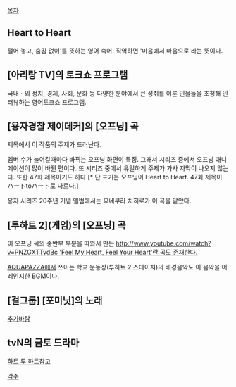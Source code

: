[[목차]]
== Heart to Heart ==
털어 놓고, 숨김 없이'를 뜻하는 영어 숙어. 직역하면 '마음에서 마음으로'라는 뜻이다.

== [아리랑 TV]의 토크쇼 프로그램 ==
국내ㆍ외 정치, 경제, 사회, 문화 등 다양한 분야에서 큰 성취를 이룬 인물들을 초청해 인터뷰하는 영어토크쇼 프로그램.

== [용자경찰 제이데커]의 [오프닝] 곡 ==
{{{#!html
<iframe width="420" height="315" src="http://www.youtube.com/embed/7lxpuLZCQX0" frameborder="0" allowfullscreen></iframe>
}}}
제목에서 이 작품의 주제가 드러난다.

멤버 수가 늘어갈때마다 바뀌는 오프닝 화면이 특징. 그래서 시리즈 중에서 오프닝 애니메이션이 많이 바뀐 편이다. 또 시리즈 중에서 유일하게 주제가 가사 자막이 나오지 않는다.
또한 47화 제목이기도 하다.[* 단 표기는 오프닝이 Heart to Heart. 47화 제목이 ハートtoハート로 다르다.]

용자 시리즈 20주년 기념 앨범에서는 요네쿠라 치히로가 이 곡을 맡았다.
== [투하트 2](게임)의 [오프닝] 곡 ==
{{{#!html
<iframe width="560" height="315" src="http://www.youtube.com/embed/Qmjn8ncDAs0" frameborder="0" allowfullscreen></iframe>
}}}
이 오프닝 곡의 중반부 부분을 따와서 만든 [[http://www.youtube.com/watch?v=PNZGXTTvdBc 'Feel My Heart, Feel Your Heart'란 곡도 존재한다.]]

{{{#!html
<iframe width="560" height="315" src="http://www.youtube.com/embed/Ad0TEdPUFjk" frameborder="0" allowfullscreen></iframe>
}}}
[[AQUAPAZZA]]에서 쓰이는 학교 운동장(투하트 2 스테이지)의 배경음악도 이 음악을 어레인지한 BGM이다.

== [걸그룹] [포미닛]의 노래 ==
{{{#!html
<iframe width="560" height="315" src="//www.youtube.com/embed/adfuuqW5xlU" frameborder="0" allowfullscreen></iframe>
}}}
[[추가바람]]

==  tvN의 금토 드라마 ==
[[하트 투 하트]]참고

[[각주]]

